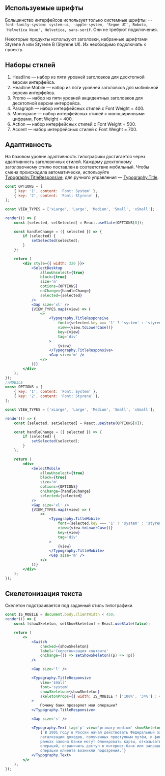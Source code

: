 
## Используемые шрифты

Большинство интерфейсов использует только системные шрифты: `--font-family-system: system-ui, -apple-system, 'Segoe UI', Roboto, 'Helvetica Neue', Helvetica, sans-serif`. Они не требуют подключения.

Некоторые продукты используют заголовки, набранные шрифтами Styrene A или Styrene B (Styrene UI). Их необходимо подключать к проекту.

## Наборы стилей

1. Headline — набор из пяти уровней заголовков для десктопной версии интерфейса.
2. Headline Mobile — набор из пяти уровней заголовков для мобильной версии интерфейса.
3. Promo — набор из пяти уровней акцидентных заголовков для десктопной версии интерфейса.
4. Paragraph — набор интерфейсных стилей с Font Weight = 400.
5. Monospace — набор интерфейсных стилей с моноширинными цифрами, Font Weight = 400.
6. Action — набор интерфейсных стилей с Font Weight = 500.
7. Accent — набор интерфейсных стилей с Font Weight = 700.

## Адаптивность

На базовом уровне адаптивность типографики достигается через адаптивность заголовочных стилей.
Каждому десктопному заголовочному стилю поставлен в соответствие мобильный.
Чтобы смена происходила автоматически, используйте [Typography.TitleResponsive](/docs/typography--typography-title-responsive), для ручного управления — [Typography.Title](/docs/typography--typography-title).

```jsx live
const OPTIONS = [
    { key: '1', content: 'Font: System' },
    { key: '2', content: 'Font: Styrene' },
];

const VIEW_TYPES = ['xLarge', 'Large', 'Medium', 'Small', 'xSmall'];

render(() => {
    const [selected, setSelected] = React.useState(OPTIONS[0]);

    const handleChange = ({ selected }) => {
        if (selected) {
            setSelected(selected);
        }
    };

    return (
        <div style={{ width: 320 }}>
            <SelectDesktop
                allowUnselect={true}
                block={true}
                size='m'
                options={OPTIONS}
                onChange={handleChange}
                selected={selected}
            />
            <Gap size='xl' />
            {VIEW_TYPES.map((view) => (
                <>
                    <Typography.TitleResponsive
                        font={selected.key === '1' ? 'system' : 'styrene'}
                        view={view.toLowerCase()}
                        key={view}
                        tag='div'
                    >
                        {view}
                    </Typography.TitleResponsive>
                    <Gap size='m' />
                </>
            ))}
        </div>
    );
});
//MOBILE
const OPTIONS = [
    { key: '1', content: 'Font: System' },
    { key: '2', content: 'Font: Styrene' },
];

const VIEW_TYPES = ['xLarge', 'Large', 'Medium', 'Small', 'xSmall'];

render(() => {
    const [selected, setSelected] = React.useState(OPTIONS[0]);

    const handleChange = ({ selected }) => {
        if (selected) {
            setSelected(selected);
        }
    };

    return (
        <div>
            <SelectMobile
                allowUnselect={true}
                block={true}
                size='m'
                options={OPTIONS}
                onChange={handleChange}
                selected={selected}
            />
            <Gap size='xl' />
            {VIEW_TYPES.map((view) => (
                <>
                    <Typography.TitleMobile
                        font={selected.key === '1' ? 'system' : 'styrene'}
                        view={view.toLowerCase()}
                        key={view}
                        tag='div'
                    >
                        {view}
                    </Typography.TitleMobile>
                    <Gap size='m' />
                </>
            ))}
        </div>
    );
});
```

## Скелетонизация текста

Скелетон подстраивается под заданный стиль типографики.

```jsx live
const IS_MOBILE = document.body.clientWidth < 450;
render(() => {
    const [showSkeleton, setShowSkeleton] = React.useState(false);

    return (
        <>
            <Switch
                checked={showSkeleton}
                label='Скелетонизация контента'
                onChange={() => setShowSkeleton((p) => !p)}
            />

            <Gap size='l' />

            <Typography.TitleResponsive
                view='small'
                font='system'
                showSkeleton={showSkeleton}
                skeletonProps={{ width: IS_MOBILE ? ['100%', '34%'] : 420 }}
            >
                Почему банк проверяет мои операции?
            </Typography.TitleResponsive>

            <Gap size='s' />

            <Typography.Text tag='p' view='primary-medium' showSkeleton={showSkeleton}>
                {`В 2001 году в России начал действовать Федеральный закон №115 «О противодействии
                легализации доходов, полученных преступным путём, и финансированию терроризма». В
                рамках закона банки могут блокировать карты, отказывать в проведении сомнительных
                операций, ограничить доступ в интернет-банк или запрашивать документы, если по
                операции клиента возникли подозрения.`}
            </Typography.Text>
        </>
    );
});
```
